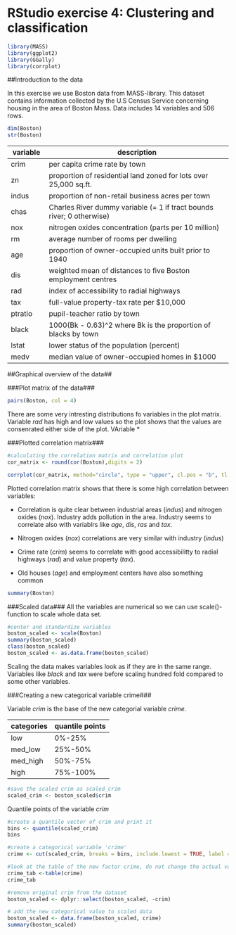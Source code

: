 # RStudio exercise 4: Clustering and classification

```r
library(MASS)
library(ggplot2)
library(GGally)
library(corrplot)
```
##Introduction to the data

In this exercise we use Boston data from MASS-library. This dataset contains information collected by the U.S Census Service concerning housing in the area of Boston Mass. Data includes 14 variables and 506 rows.

```r
dim(Boston)
str(Boston)
```

|variable|description|
|--------|-------------------------------------|
|crim|per capita crime rate by town|
|zn|proportion of residential land zoned for lots over 25,000 sq.ft.|
|indus|proportion of non-retail business acres per town|
|chas|Charles River dummy variable (= 1 if tract bounds river; 0 otherwise)|
|nox|nitrogen oxides concentration (parts per 10 million)|
|rm|average number of rooms per dwelling|
|age|proportion of owner-occupied units built prior to 1940|
|dis|weighted mean of distances to five Boston employment centres|
|rad|index of accessibility to radial highways|
|tax|full-value property-tax rate per $10,000|
|ptratio|pupil-teacher ratio by town|
|black|1000(Bk - 0.63)^2 where Bk is the proportion of blacks by town|
|lstat|lower status of the population (percent)|
|medv|median value of owner-occupied homes in $1000|

##Graphical overview of the data##

###Plot matrix of the data###

```r
pairs(Boston, col = 4)
```

There are some very intresting distributions fo variables in the plot matrix. Variable *rad* has high and low values so the plot shows that the values are consenrated either side of the plot. VAriable *   

###Plotted correlation matrix###

```r
#calculating the correlation matrix and correlation plot
cor_matrix <- round(cor(Boston),digits = 2)

corrplot(cor_matrix, method="circle", type = "upper", cl.pos = "b", tl.pos = "d", tl.cex = 0.6)
```

Plotted correlation matrix shows that there is some high correlation between variables:

* Correlation is quite clear between industrial areas (*indus*) and nitrogen oxides (*nox*). Industry adds pollution in the area. Industry seems to correlate also with variablrs like *age*, *dis*, *ras* and *tax*.

* Nitrogen oxides (*nox*) correlations are very similar with industry (*indus*)

* Crime rate (*crim*) seems to correlate with good accessibilitty to radial highways (*rad*) and value property (*tax*).

* Old houses (*age*) and employment centers have also something common 



```r
summary(Boston)
```

###Scaled data###
All the variables are numerical so we can use scale()-function to scale whole data set.

```r
#center and standardize variables
boston_scaled <- scale(Boston)
summary(boston_scaled)
class(boston_scaled)
boston_scaled <- as.data.frame(boston_scaled)
```

Scaling the data makes variables look as if they are in the same range. Variables like *black* and *tax* were before scaling hundred fold compared to some other variables. 

###Creating a new categorical variable crime###

Variable *crim* is the base of the new categorial variable *crime*. 

|categories|quantile points|
|-------|-------|
|low|0%-25%|
|med_low|25%-50%|
|med_high|50%-75%|
|high|75%-100%|

```r
#save the scaled crim as scaled_crim
scaled_crim <- boston_scaled$crim
```

Quantile points of the variable *crim*

```r
#create a quantile vector of crim and print it
bins <- quantile(scaled_crim)
bins

#create a categorical variable 'crime'
crime <- cut(scaled_crim, breaks = bins, include.lowest = TRUE, label = c("low", "med_low", "med_high", "high"))

#look at the table of the new factor crime, do not change the actual variable "crime"
crime_tab <-table(crime)
crime_tab

#remove original crim from the dataset
boston_scaled <- dplyr::select(boston_scaled, -crim)

# add the new categorical value to scaled data
boston_scaled <- data.frame(boston_scaled, crime)
summary(boston_scaled)
```



